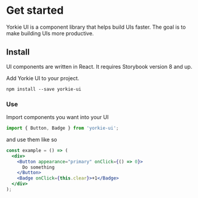 
<Meta title="Introduction" />

# Get started

Yorkie UI is a component library that helps build UIs faster. The goal is to make building UIs more productive.

## Install

UI components are written in React. It requires Storybook version 8 and up.

Add Yorkie UI to your project.

```
npm install --save yorkie-ui
```

### **Use**

Import components you want into your UI

```jsx
import { Button, Badge } from 'yorkie-ui';
```

and use them like so

```jsx
const example = () => (
  <div>
    <Button appearance="primary" onClick={() => 0}>
      Do something
    </Button>
    <Badge onClick={this.clear}>+1</Badge>
  </div>
);
```

<Overview />
